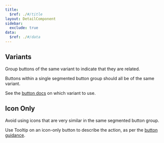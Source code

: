 ```yaml
---
title:
  $ref: ./#/title
layout: DetailComponent
sidebar:
  exclude: true
data:
  $ref: ./#/data
---
```


<LivePreview componentName="segmented-button-group" exampleName="Variants" >

## Variants

Group buttons of the same variant to indicate that they are related.

Buttons within a single segmented button group should all be of the same variant.

See the [button docs](/salt/components/button/accessibility) on which variant to use.

</LivePreview>

<LivePreview componentName="segmented-button-group" exampleName="IconOnly">

## Icon Only

Avoid using icons that are very similar in the same segmented button group.

Use Tooltip on an icon-only button to describe the action, as per the [button guidance](/salt/components/button/examples#icon-only).

</LivePreview>
